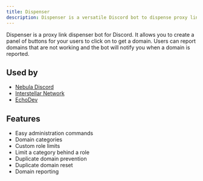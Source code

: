 ```yaml
---
title: Dispenser
description: Dispenser is a versatile Discord bot to dispense proxy links to users.
---
```


Dispenser is a proxy link dispenser bot for Discord. It allows you to create a panel of buttons for your users to click on to get a domain. Users can report domains that are not working and the bot will notify you when a domain is reported.

## Used by

- [Nebula Discord](https://discord.gg/unblocker)
- [Interstellar Network](https://discord.gg/interstellar)
- [EchoDev](https://discord.gg/3kh0)

## Features

- Easy administration commands
- Domain categories
- Custom role limits
- Limit a category behind a role
- Duplicate domain prevention
- Duplicate domain reset
- Domain reporting
